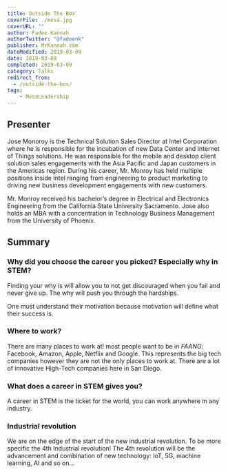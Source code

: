 ---
title: Outside The Box
coverFile: ./mesa.jpg
coverURL: ""
author: Fadee Kannah
authorTwitter: "@fadeenk"
publisher: MrKannah.com
dateModified: 2019-03-09
date: 2019-03-09
completed: 2019-03-09
category: Talks
redirect_from:
  - /outside-the-box/
tags:
    - MesaLeadership
---

## Presenter

Jose Monoroy is the Technical Solution Sales Director at Intel Corporation where he is responsible for the incubation of new Data Center and Internet of Things solutions. He was responsible for the mobile and desktop client solution sales engagements with the Asia Pacific and Japan customers in the Americas region. During his career, Mr. Monroy has held multiple positions inside Intel ranging from engineering to product marketing to driving new business development engagements with new customers.

Mr. Monroy received his bachelor’s degree in Electrical and Electronics Engineering from the California State University Sacramento. Jose also holds an MBA with a concentration in Technology Business Management from the University of Phoenix.
 
## Summary

### Why did you choose the career you picked? Especially why in STEM?

Finding your why is will allow you to not get discouraged when you fail and never give up. The why will push you through the hardships. 

One must understand their motivation because motivation will define what their success is.

### Where to work?

There are many places to work at! most people want to be in *FAANG*: Facebook, Amazon, Apple, Netflix and Google. This represents the big tech companies however they are not the only places to work at. There are a lot of innovative High-Tech companies here in San Diego.

### What does a career in STEM gives you?
A career in STEM is the ticket for the world, you can work anywhere in any industry.

### Industrial revolution
We are on the edge of the start of the new industrial revolution. To be more specific the 4th Industrial revolution! The 4th revolution will be the advancement and combination of new technology: IoT, 5G, machine learning, AI and so on...
